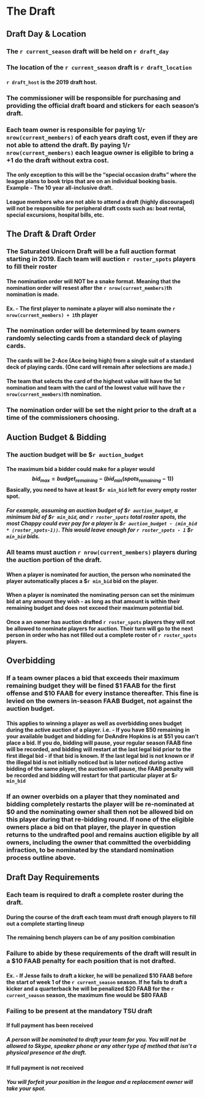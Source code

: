 # The Draft

## Draft Day & Location

### The `r current_season` draft will be held on `r draft_day`

### The location of the `r current_season` draft is `r draft_location`

#### `r draft_host` is the 2019 draft host.

### The commissioner will be responsible for purchasing and providing the official draft board and stickers for each season’s draft.

### Each team owner is responsible for paying 1/`r nrow(current_members)` of each years draft cost, even if they are not able to attend the draft. By paying 1/`r nrow(current_members)` each league owner is eligible to bring a +1 do the draft without extra cost.

#### The only exception to this will be the “special occasion drafts” where the league plans to book trips that are on an individual booking basis. Example - The 10 year all-inclusive draft.

#### League members who are not able to attend a draft (highly discouraged) will not be responsible for peripheral draft costs such as: boat rental, special excursions, hospital bills, etc.


## The Draft & Draft Order

### The Saturated Unicorn Draft will be a full auction format starting in 2019. Each team will auction `r roster_spots` players to fill their roster

#### The nomination order will NOT be a snake format. Meaning that the nomination order will resest after the `r nrow(current_members)`th nomination is made.

#### Ex. - The first player to nominate a player will also nominate the `r nrow(current_members) + 1`th player

### The nomination order will be determined by team owners randomly selecting cards from a standard deck of playing cards.

#### The cards will be 2-Ace (Ace being high) from a single suit of a standard deck of playing cards. (One card will remain after selections are made.)

#### The team that selects the card of the highest value will have the 1st nomination and team with the card of the lowest value will have the `r nrow(current_members)`th nomination.

### The nomination order will be set the night prior to the draft at a time of the commissioners choosing.

## Auction Budget & Bidding

### The auction budget will be $`r auction_budget`

#### The maximum bid a bidder could make for a player would $$bid_{max} = budget_{remaining} - (bid_{min}(spots_{remaining} - 1))$$Basically, you need to have at least $`r min_bid` left for every empty roster spot.

##### For example, assuming an auction budget of $`r auction_budget`, a minimum bid of $`r min_bid`, and `r roster_spots` total roster spots, the most Chappy could ever pay for a player is $`r auction_budget - (min_bid * (roster_spots-1))`. This would leave enough for `r roster_spots - 1` $`r min_bid` bids. 

### All teams must auction `r nrow(current_members)` players during the auction portion of the draft.

#### When a player is nominated for auction, the person who nominated the player automatically places a $`r min_bid` bid on the player.

#### When a player is nominated the nominating person can set the minimum bid at any amount they wish - as long as that amount is within their remaining budget and does not exceed their maximum potential bid.

#### Once a an owner has auction drafted `r roster_spots` players they will not be allowed to nominate players for auction. Their turn will go to the next person in order who has not filled out a complete roster of `r roster_spots` players.

## Overbidding

### If a team owner places a bid that exceeds their maximum remaining budget they will be fined $1 FAAB for the first offense and $10 FAAB for every instance thereafter. This fine is levied on the owners in-season FAAB Budget, not against the auction budget.

#### This applies to winning a player as well as overbidding ones budget during the active auction of a player. i.e. - If you have $50 remaining in your available budget and bidding for DeAndre Hopkins is at $51 you can’t place a bid. If you do, bidding will pause, your regular season FAAB fine will be recorded, and bidding will restart at the last legal bid prior to the first illegal bid - if that bid is known. If the last legal bid is not known or if the illegal bid is not initially noticed but is later noticed during active bidding of the same player, the auction will pause, the FAAB penalty will be recorded and bidding will restart for that particular player at $`r min_bid`

### If an owner overbids on a player that they nominated and bidding completely restarts the player will be re-nominated at $0 and the nominating owner shall then not be allowed bid on this player during that re-bidding round. If none of the eligible owners place a bid on that player, the player in question returns to the undrafted pool and remains auction eligible by all owners, including the owner that committed the overbidding infraction, to be nominated by the standard nomination process outline above.


## Draft Day Requirements

### Each team is required to draft a complete roster during the draft.

#### During the course of the draft each team must draft enough players to fill out a complete starting lineup

#### The remaining bench players can be of any position combination

### Failure to abide by these requirements of the draft will result in a $10 FAAB penalty for each position that is not drafted. 

#### Ex. - If Jesse fails to draft a kicker, he will be penalized $10 FAAB before the start of week 1 of the `r current_season` season. If he fails to draft a kicker and a quarterback he will be penalized $20 FAAB for the `r current_season` season, the maximum fine would be $80 FAAB


### Failing to be present at the mandatory TSU draft

#### If full payment has been received
##### A person will be nominated to draft your team for you. You will not be allowed to Skype, speaker phone or any other type of method that isn’t a physical presence at the draft.

#### If full payment is not received
##### You will forfeit your position in the league and a replacement owner will take your spot.
